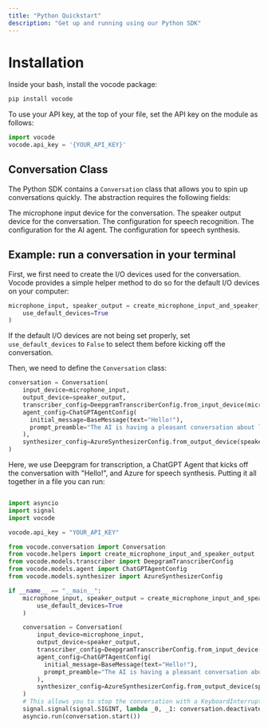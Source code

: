 ```yaml
---
title: "Python Quickstart"
description: "Get up and running using our Python SDK"
---
```


# Installation

Inside your bash, install the vocode package:

```bash
pip install vocode
```

To use your API key, at the top of your file, set the API key on the module as follows:

```python
import vocode
vocode.api_key = '{YOUR_API_KEY}'
```

## Conversation Class

The Python SDK contains a `Conversation` class that allows you to
spin up conversations quickly. The abstraction requires the following fields:

<ParamField path="input_device" type="InputDevice" required={true}>
  The microphone input device for the conversation.
</ParamField>

<ParamField path="output_device" type="OutputDevice" required={true}>
  The speaker output device for the conversation.
</ParamField>

<ParamField path="transcriber_config" type="TranscriberConfig" required={true}>
  The configuration for speech recognition.
</ParamField>

<ParamField path="agent_config" type="AgentConfig" required={true}>
  The configuration for the AI agent.
</ParamField>

<ParamField path="synthesizer_config" type="SynthesizerConfig" required={true}>
  The configuration for speech synthesis.
</ParamField>

## Example: run a conversation in your terminal

First, we first need to create the I/O devices used for
the conversation. Vocode provides a simple helper method to do so for the
default I/O devices on your computer:

```python
microphone_input, speaker_output = create_microphone_input_and_speaker_output(
    use_default_devices=True
)
```

If the default I/O devices are not being set properly, set `use_default_devices` to `False` to select them before kicking off the conversation.

Then, we need to define the `Conversation` class:

```python
conversation = Conversation(
    input_device=microphone_input,
    output_device=speaker_output,
    transcriber_config=DeepgramTranscriberConfig.from_input_device(microphone_input),
    agent_config=ChatGPTAgentConfig(
      initial_message=BaseMessage(text="Hello!"),
      prompt_preamble="The AI is having a pleasant conversation about life."
    ),
    synthesizer_config=AzureSynthesizerConfig.from_output_device(speaker_output)
)
```

Here, we use Deepgram for transcription, a ChatGPT Agent that kicks off the conversation with "Hello!", and Azure for speech synthesis.
Putting it all together in a file you can run:

```python

import asyncio
import signal
import vocode

vocode.api_key = "YOUR_API_KEY"

from vocode.conversation import Conversation
from vocode.helpers import create_microphone_input_and_speaker_output
from vocode.models.transcriber import DeepgramTranscriberConfig
from vocode.models.agent import ChatGPTAgentConfig
from vocode.models.synthesizer import AzureSynthesizerConfig

if __name__ == "__main__":
    microphone_input, speaker_output = create_microphone_input_and_speaker_output(
        use_default_devices=True
    )

    conversation = Conversation(
        input_device=microphone_input,
        output_device=speaker_output,
        transcriber_config=DeepgramTranscriberConfig.from_input_device(microphone_input),
        agent_config=ChatGPTAgentConfig(
          initial_message=BaseMessage(text="Hello!"),
          prompt_preamble="The AI is having a pleasant conversation about life."
        ),
        synthesizer_config=AzureSynthesizerConfig.from_output_device(speaker_output)
    )
    # This allows you to stop the conversation with a KeyboardInterrupt
    signal.signal(signal.SIGINT, lambda _0, _1: conversation.deactivate())
    asyncio.run(conversation.start())
```
